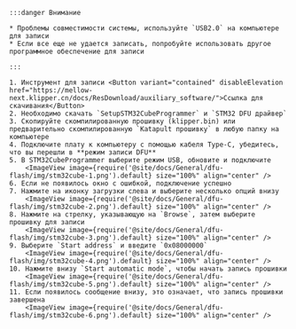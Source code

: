 


    :::danger Внимание

    * Проблемы совместимости системы, используйте `USB2.0` на компьютере для записи
    * Если все еще не удается записать, попробуйте использовать другое программное обеспечение для записи
    
    :::

    1. Инструмент для записи <Button variant="contained" disableElevation href="https://mellow-next.klipper.cn/docs/ResDownload/auxiliary_software/">Ссылка для скачивания</Button>
    2. Необходимо скачать `SetupSTM32CubeProgrammer` и `STM32 DFU драйвер`
    3. Скопируйте скомпилированную прошивку (klipper.bin) или предварительно скомпилированную `Katapult прошивку` в любую папку на компьютере
    4. Подключите плату к компьютеру с помощью кабеля Type-C, убедитесь, что вы перешли в **режим записи DFU**
    5. В STM32CubeProgrammer выберите режим USB, обновите и подключите
        <ImageView image={require('@site/docs/General/dfu-flash/img/stm32cube-1.png').default} size="100%" align="center" />
    6. Если не появилось окно с ошибкой, подключение успешно
    7. Нажмите на иконку загрузки слева и выберите несколько опций внизу
        <ImageView image={require('@site/docs/General/dfu-flash/img/stm32cube-2.png').default} size="100%" align="center" />
    8. Нажмите на стрелку, указывающую на `Browse`, затем выберите прошивку для записи
        <ImageView image={require('@site/docs/General/dfu-flash/img/stm32cube-3.png').default} size="100%" align="center" />
    9. Выберите `Start address` и введите `0x08000000`
        <ImageView image={require('@site/docs/General/dfu-flash/img/stm32cube-4.png').default} size="100%" align="center" />
    10. Нажмите внизу `Start automatic mode`, чтобы начать запись прошивки
        <ImageView image={require('@site/docs/General/dfu-flash/img/stm32cube-5.png').default} size="100%" align="center" />
    11. Если появилось сообщение внизу, это означает, что запись прошивки завершена
        <ImageView image={require('@site/docs/General/dfu-flash/img/stm32cube-6.png').default} size="100%" align="center" />

